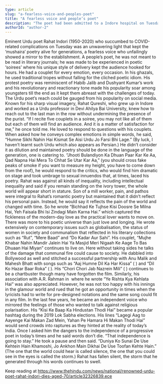 ```yaml
---
type: article
slug: "a-fearless-voice-and-peoples-poet"
title: "A fearless voice and people’s poet"
description: "The poet had been admitted to a Indore hospital on Tuesday morning after he tested positive for COVID-19"
authorId: "author-2"
---
```


Eminent Urdu poet Rahat Indori (1950-2020) who succumbed to COVID-related complications on Tuesday was an unwavering light that kept the ‘mushaira’ poetry alive for generations, a fearless voice who unfailingly showed a mirror to the establishment.
A people’s poet, he was not meant to be read in literary journals; he was made to be experienced in poetic ‘soirees’ where his unique style of delivery kept the audience hooked for hours.
He had a couplet for every emotion, every occasion. In his ghazals, he used traditional tropes without falling for the cliched poetic idiom. His protest poetry was reminiscent of Habib Jalib and Dushyant Kumar’s work and his revolutionary and reactionary tone made his popularity soar among youngsters till the end as it kept them abreast with the challenges of today. The Urdu poet’s reach could be gauged from his popularity on social media.
Known for his sharp visual imagery, Rahat Qureshi, who grew up in Indore and worked as a Urdu professor in Devi Ahilya Bai University, knew how to reach out to the last man in the row without undermining the presence of the purist. “If I recite five couplets in a soiree, you may not like all of them but each of them will find an audience. And it is a matter of satisfaction for me,” he once told me. He loved to respond to questions with his couplets. When asked how he conveys complex emotions in simple words, he said, “Humne Sikhi Nahin Hai Kismat Se Aisi Urdu Jo Farsi Bhi Lage.” (By luck, I haven’t learnt such Urdu which also appears as Persian.)
He didn’t consider it as dilution and maintained poetry should be done in the language of the generation, one is catering to. “Jhooti Bulandiyon Ka Dhuan Paar Kar Ke Aa, Qad Napna Hai Mera To Chhat Se Utar Kar Aa,” (you should cross fake peaks of smoke if you want to measure my height, you have to come down from the roof), he would respond to the critics, who would find him dramatic on stage and took umbrage to sexual innuendos that, at times, laced his poetry.
Rahat was against all kinds of inequality, including intellectual inequality and said if you remain standing on the ivory tower, the whole world will appear short in stature.
Son of a mill worker, pain, and pathos were integral to Rahat’s romantic poetry but maintained that it didn’t reflect his personal pain. Instead, he would say it reflects the pain of the world and changed with time. So he wrote “Bichhad Ke Tujhse Kisi Doosre Se Milna Hai, Yeh Faisala Bhi Isi Zindagi Main Karna Hai.” which captured the fickleness of the modern-day love as the practical lover wants to move on.
There was more to his poetic universe than just love and longing. He wrote extensively on contemporary issues such as globalisation, the status of women in society and communalism that reflected in his literary collections such as “Rut”, “Mere Baad” and “Do Kadar Aur Sahi”. His couplet, “Mujhe Khabar Nahin Mandir Jalein Hai Ya Masjid Meri Nigaah Ke Aage To Bas Dhuaan Hai Miyan” continues to live on. Here without taking sides he talks of the damage that communal fire could cause to society.
He dabbled into Bollywood as well and stitched a successful partnership with Anu Malik and Mahesh Bhatt with songs such as “Aaj Humne Dil Ka Har Kissa” (
) and “Dil Ko Hazar Baar Roka” (
).
His “Chori Chori Jab Nazrein Mili” (
) continues to be a chartbuster though many have forgotten the film. Similarly, his association with A.R. Rahman in 
 where he wrote “Ye Rishta Kya Kehlata Hai” was also appreciated. However, he was not too happy with his innings in the glamour world and rued that he got an opportunity in times when the lyricists had to write for pre-designed notations and the same song could fit in any film.
In the last few years, he became an independent voice who mirrored the feelings of those who wanted to talk against religious polarisation. His “Kisi Ke Baap Ka Hindustan Thodi Hai” became a popular hashtag during the 2019 Lok Sabha elections. His lines “Lagegi Aag to Aayenge Kai Makan Zad Mein, Yahan Pe Hamara Hi Makan Thodi Hai” would send crowds into raptures as they hinted at the reality of today’s India.
Once I asked him the dangers to the independence of a progressive poet in today’s times and he said words don’t die. “That independence is going to stay.” He took a pause and then said. “Duniya Ko Sunai De Use Kehtein Hain Khamoshi, Jo Ankhon Main Dikhai De Use Toofan Kehte Hain.” (The one that the world could hear is called silence, the one that you could see in the eyes is called the storm.)
Rahat has fallen silent, the storm that he generated through his words continues to swell.

Keep reading at https://www.thehindu.com/news/national/renowned-urdu-poet-rahat-indori-dies-aged-70/article32326839.ece
